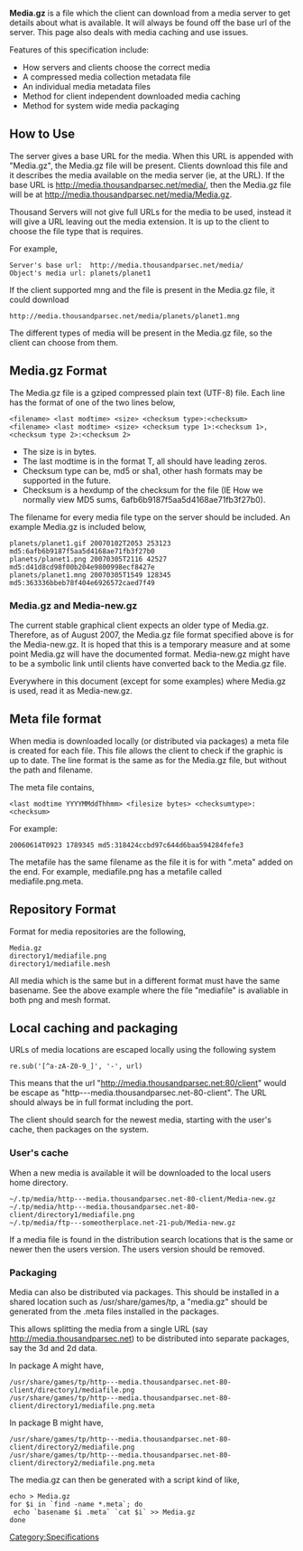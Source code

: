 '''Media.gz''' is a file which the client can download from a media server to get details about what is available. It will always be found off the base url of the server. This page also deals with media caching and use issues.

Features of this specification include:
* How servers and clients choose the correct media
* A compressed media collection metadata file
* An individual media metadata files
* Method for client independent downloaded media caching
* Method for system wide media packaging


== How to Use ==
The server gives a base URL for the media. When this URL is appended with "Media.gz", the Media.gz file will be present. Clients download this file and it describes the media available on the media server (ie, at the URL). If the base URL is http://media.thousandparsec.net/media/, then the Media.gz file will be at http://media.thousandparsec.net/media/Media.gz.

Thousand Servers will not give full URLs for the media to be used, instead it will give a URL leaving out the media extension. It is up to the client to choose the file type that is requires.

For example,
<pre>
Server's base url:  http://media.thousandparsec.net/media/
Object's media url: planets/planet1
</pre>

If the client supported mng and the file is present in the Media.gz file, it could download
<pre>
http://media.thousandparsec.net/media/planets/planet1.mng
</pre>

The different types of media will be present in the Media.gz file, so the client can choose from them.

== Media.gz Format ==
The Media.gz file is a gziped compressed plain text (UTF-8) file. Each line has the format of one of the two lines below,
<pre>
<filename> <last modtime> <size> <checksum type>:<checksum>
<filename> <last modtime> <size> <checksum type 1>:<checksum 1>,<checksum type 2>:<checksum 2>
</pre>

* The size is in bytes.
* The last modtime is in the format <year><month><day>T<hour><minute>, all should have leading zeros.
* Checksum type can be, md5 or sha1, other hash formats may be supported in the future.
* Checksum is a hexdump of the checksum for the file (IE How we normally view MD5 sums, 6afb6b9187f5aa5d4168ae71fb3f27b0).

The filename for every media file type on the server should be included. An example Media.gz is included below,

<pre>
planets/planet1.gif 20070102T2053 253123 md5:6afb6b9187f5aa5d4168ae71fb3f27b0
planets/planet1.png 20070305T2116 42527 md5:d41d8cd98f00b204e9800998ecf8427e
planets/planet1.mng 20070305T1549 128345 md5:363336bbeb78f404e6926572caed7f49
</pre>

=== Media.gz and Media-new.gz ===

The current stable graphical client expects an older type of Media.gz. Therefore, as of August 2007, the Media.gz file format specified above is for the Media-new.gz. It is hoped that this is a temporary measure and at some point Media.gz will have the documented format. Media-new.gz might have to be a symbolic link until clients have converted back to the Media.gz file.

Everywhere in this document (except for some examples) where Media.gz is used, read it as Media-new.gz.

== Meta file format ==
When media is downloaded locally (or distributed via packages) a meta file
is created for each file. This file allows the client to check if the
graphic is up to date. The line format is the same as for the Media.gz file, but without the path and filename.

The meta file contains,

<pre>
<last modtime YYYYMMddThhmm> <filesize bytes> <checksumtype>:<checksum>
</pre>

For example:
<pre>
20060614T0923 1789345 md5:318424ccbd97c644d6baa594284fefe3
</pre>

The metafile has the same filename as the file it is for with ".meta" added on the end. For example, mediafile.png has a metafile called mediafile.png.meta.

== Repository Format ==
Format for media repositories are the following,

<pre>
Media.gz
directory1/mediafile.png
directory1/mediafile.mesh
</pre>

All media which is the same but in a different format must have the same 
basename. See the above example where the file "mediafile" is avaliable in 
both png and mesh format.

== Local caching and packaging ==
URLs of media locations are escaped locally using the following system
<pre>re.sub('[^a-zA-Z0-9_]', '-', url)</pre>
This means that the url "http://media.thousandparsec.net:80/client"
would be escape as      "http---media.thousandparsec.net-80-client".
The URL should always be in full format including the port.

The client should search for the newest media, starting with the user's cache, then packages on the system.

=== User's cache ===

When a new media is available it will be downloaded to the local 
users home directory.

<pre>
~/.tp/media/http---media.thousandparsec.net-80-client/Media-new.gz
~/.tp/media/http---media.thousandparsec.net-80-client/directory1/mediafile.png
~/.tp/media/ftp---someotherplace.net-21-pub/Media-new.gz
</pre>

If a media file is found in the distribution search locations that is the 
same or newer then the users version. The users version should be removed.

=== Packaging ===

Media can also be distributed via packages. This should be installed in
a shared location such as /usr/share/games/tp, a "media.gz" should be 
generated from the .meta files installed in the packages.

This allows splitting the media from a single URL (say 
http://media.thousandparsec.net) to be distributed into separate packages,
say the 3d and 2d data.

In package A might have,
<pre>
/usr/share/games/tp/http---media.thousandparsec.net-80-client/directory1/mediafile.png
/usr/share/games/tp/http---media.thousandparsec.net-80-client/directory1/mediafile.png.meta
</pre>

In package B might have,
<pre>
/usr/share/games/tp/http---media.thousandparsec.net-80-client/directory2/mediafile.png
/usr/share/games/tp/http---media.thousandparsec.net-80-client/directory2/mediafile.png.meta
</pre>

The media.gz can then be generated with a script kind of like,

<pre>
echo > Media.gz
for $i in `find -name *.meta`; do
 echo `basename $i .meta` `cat $i` >> Media.gz
done
</pre>

[[Category:Specifications]]